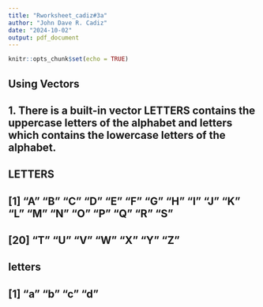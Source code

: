```yaml
---
title: "Rworksheet_cadiz#3a"
author: "John Dave R. Cadiz"
date: "2024-10-02"
output: pdf_document
---
```


```r
knitr::opts_chunk$set(echo = TRUE)
```

## Using Vectors
## 1. There is a built-in vector LETTERS contains the uppercase letters of the alphabet and letters which contains the lowercase letters of the alphabet.

## LETTERS
## [1] "A" "B" "C" "D" "E" "F" "G" "H" "I" "J" "K" "L" "M" "N" "O" "P" "Q" "R" "S"
## [20] "T" "U" "V" "W" "X" "Y" "Z" 

## letters
## [1] "a" "b" "c" "d" 
